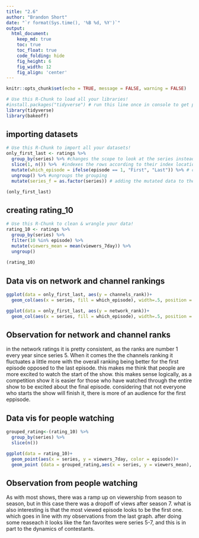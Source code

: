 ---
title: "2.6"
author: "Brandon Short"
date: "`r format(Sys.time(), '%B %d, %Y')`"
output:
  html_document:  
    keep_md: true
    toc: true
    toc_float: true
    code_folding: hide
    fig_height: 6
    fig_width: 12
    fig_align: 'center'
---

```{r, echo=FALSE}
knitr::opts_chunk$set(echo = TRUE, message = FALSE, warning = FALSE)
```

```{r load_libraries, include=FALSE}
# Use this R-Chunk to load all your libraries!
#install.packages("tidyverse") # run this line once in console to get package
library(tidyverse)
library(bakeoff)
```

## importing datasets

```{r}
# Use this R-Chunk to import all your datasets!
only_first_last <- ratings %>% 
  group_by(series) %>% #changes the scope to look at the series instead of an index
  slice(1, n()) %>%  #indexes the rows according to their index location.
  mutate(which_episode = ifelse(episode == 1, "First", "Last")) %>% # changes the graph to show which episodes were the first and last 
  ungroup() %>% #ungroups the grouping
  mutate(series_f = as.factor(series)) # adding the mutated data to the graph

(only_first_last)
```

## creating rating_10

```{r}
# Use this R-Chunk to clean & wrangle your data!
rating_10 <- ratings %>%
  group_by(series) %>%
  filter(10 %in% episode) %>%
  mutate(viewers_mean = mean(viewers_7day)) %>%
  ungroup() 
  
(rating_10)


```

## Data vis on network and channel rankings

```{r}
ggplot(data = only_first_last, aes(y = channels_rank))+
  geom_col(aes(x = series, fill = which_episode), width=.5, position = "dodge")

ggplot(data = only_first_last, aes(y = network_rank))+
  geom_col(aes(x = series, fill = which_episode), width=.5, position = "dodge")

```

## Observation for network and channel ranks

in the network ratings it is pretty consistent, as the ranks are number 1 every year since series 5. When it comes the   the channels ranking it fluctuates a little more with the overall ranking being better for the first episode opposed   to the last episode. this makes me think that people are more excited to watch the start of the show. this makes   sense logically, as a competition show it is easier for those who have watched through the entire show to be excited   about the final episode. considering that not everyone who starts the show will finish it, there is more of an   audience for the first eppisode.

## Data vis for people watching   

```{r}
grouped_rating<-(rating_10) %>%
  group_by(series) %>%
  slice(n())

ggplot(data = rating_10)+
  geom_point(aes(x = series, y = viewers_7day, color = episode))+
  geom_point (data = grouped_rating,aes(x = series, y = viewers_mean), shape =10, size = 6)


```
  
## Observation from people watching  
  
As with most shows, there was a ramp up on viewership from season to season, but in this case there was a dropoff of   views after season 7. what is also interesting is that the most viewed episode looks to be the first one. which goes   in line with my observations from the last graph. after doing some reaseach it looks like the fan favorites were      series 5-7, and this is in part to the dynamics of contestants. 